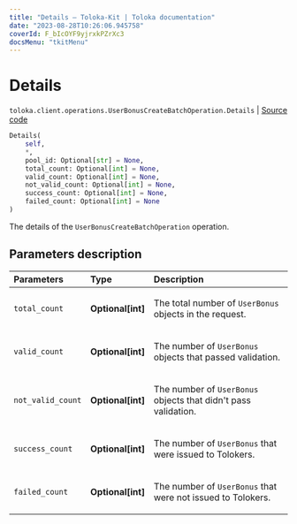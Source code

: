 ```yaml
---
title: "Details — Toloka-Kit | Toloka documentation"
date: "2023-08-28T10:26:06.945758"
coverId: F_bIcOYF9yjrxkPZrXc3
docsMenu: "tkitMenu"
---
```


# Details

`toloka.client.operations.UserBonusCreateBatchOperation.Details` | [Source code](https://github.com/Toloka/toloka-kit/blob/v1.2.1/src/client/operations.py#L399)

```python
Details(
    self,
    *,
    pool_id: Optional[str] = None,
    total_count: Optional[int] = None,
    valid_count: Optional[int] = None,
    not_valid_count: Optional[int] = None,
    success_count: Optional[int] = None,
    failed_count: Optional[int] = None
)
```

The details of the `UserBonusCreateBatchOperation` operation.

## Parameters description

| Parameters | Type | Description |
| :----------| :----| :-----------|
`total_count`|**Optional\[int\]**|<p>The total number of `UserBonus` objects in the request.</p>
`valid_count`|**Optional\[int\]**|<p>The number of `UserBonus` objects that passed validation.</p>
`not_valid_count`|**Optional\[int\]**|<p>The number of `UserBonus` objects that didn't pass validation.</p>
`success_count`|**Optional\[int\]**|<p>The number of `UserBonus` that were issued to Tolokers.</p>
`failed_count`|**Optional\[int\]**|<p>The number of `UserBonus` that were not issued to Tolokers.</p>